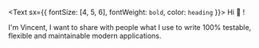 <Text sx={{ fontSize: [4, 5, 6], fontWeight: `bold`, color: `heading` }}>
  Hi 🤘 !
</Text>

I'm Vincent, I want to share with people what I use to write 100% testable, flexible and maintainable modern applications.

